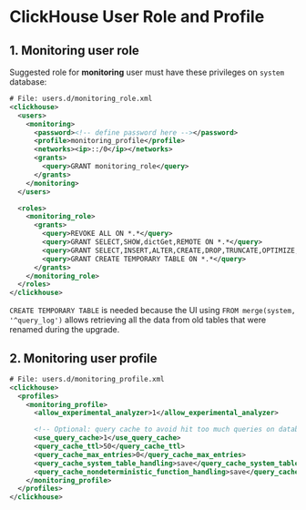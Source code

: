 # ClickHouse User Role and Profile

## 1. Monitoring user role

Suggested role for **monitoring** user must have these privileges on `system` database:

```xml
# File: users.d/monitoring_role.xml
<clickhouse>
  <users>
    <monitoring>
      <password><!-- define password here --></password>
      <profile>monitoring_profile</profile>
      <networks><ip>::/0</ip></networks>
      <grants>
        <query>GRANT monitoring_role</query>
      </grants>
    </monitoring>
  </users>

  <roles>
    <monitoring_role>
      <grants>
        <query>REVOKE ALL ON *.*</query>
        <query>GRANT SELECT,SHOW,dictGet,REMOTE ON *.*</query>
        <query>GRANT SELECT,INSERT,ALTER,CREATE,DROP,TRUNCATE,OPTIMIZE,SHOW,dictGet ON system.*</query>
        <query>GRANT CREATE TEMPORARY TABLE ON *.*</query>
      </grants>
    </monitoring_role>
  </roles>
</clickhouse>
```

`CREATE TEMPORARY TABLE` is needed because the UI using `FROM merge(system, '^query_log')` allows retrieving all the data from old tables that were renamed during the upgrade.

## 2. Monitoring user profile

```xml
# File: users.d/monitoring_profile.xml
<clickhouse>
  <profiles>
    <monitoring_profile>
      <allow_experimental_analyzer>1</allow_experimental_analyzer>

      <!-- Optional: query cache to avoid hit too much queries on database -->
      <use_query_cache>1</use_query_cache>
      <query_cache_ttl>50</query_cache_ttl>
      <query_cache_max_entries>0</query_cache_max_entries>
      <query_cache_system_table_handling>save</query_cache_system_table_handling>
      <query_cache_nondeterministic_function_handling>save</query_cache_nondeterministic_function_handling>
    </monitoring_profile>
  </profiles>
</clickhouse>
```
